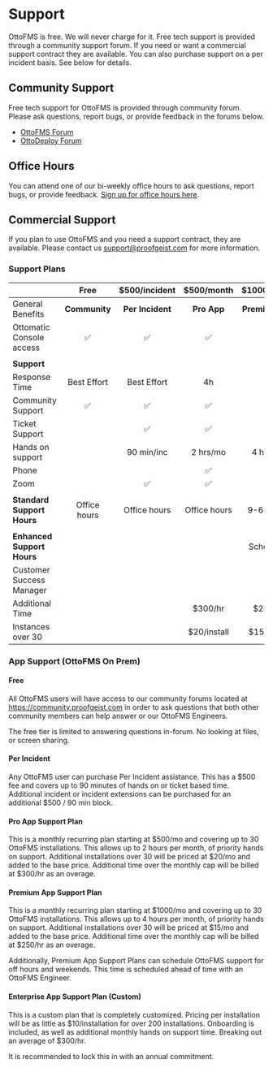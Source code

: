 # Support

OttoFMS is free. We will never charge for it. Free tech support is provided through a community support forum. If you need or want a commercial support contract they are available. You can also purchase support on a per incident basis. See below for details.

## Community Support

Free tech support for OttoFMS is provided through community forum. Please ask questions, report bugs, or provide feedback in the forums below.

- [OttoFMS Forum](https://community.proofgeist.com/c/OttoFMS/6)
- [OttoDeploy Forum](https://community.proofgeist.com/c/ottodeploy/7)

## Office Hours

You can attend one of our bi-weekly office hours to ask questions, report bugs, or provide feedback. [Sign up for office hours here](/office-hours).

## Commercial Support

If you plan to use OttoFMS and you need a support contract, they are available. Please contact us support@proofgeist.com for more information.

### Support Plans

|                            |     Free      |  $500/incident   |  $500/month  |   $1000/month   |
| :------------------------- | :-----------: | :--------------: | :----------: | :-------------: |
| General Benefits           | **Community** | **Per Incident** | **Pro App**  | **Premium App** |
| Ottomatic Console access   |      ✅       |        ✅        |      ✅      |       ✅        |
|                            |               |                  |              |                 |
| **Support**                |               |                  |              |                 |
| Response Time              |  Best Effort  |   Best Effort    |      4h      |       1h        |
| Community Support          |      ✅       |        ✅        |      ✅      |       ✅        |
| Ticket Support             |               |        ✅        |      ✅      |       ✅        |
| Hands on support           |               |    90 min/inc    |   2 hrs/mo   |    4 hrs/mo     |
| Phone                      |               |                  |      ✅      |       ✅        |
| Zoom                       |               |        ✅        |      ✅      |       ✅        |
|                            |               |                  |              |                 |
| **Standard Support Hours** | Office hours  |   Office hours   | Office hours |    9-6 PM ET    |
|                            |               |                  |              |                 |
| **Enhanced Support Hours** |               |                  |              |    Scheduled    |
| Customer Success Manager   |               |                  |              |       ✅        |
| Additional Time            |               |                  |   $300/hr    |     $250/hr     |
| Instances over 30          |               |                  | $20/install  |   $15/install   |

### App Support (OttoFMS On Prem)

#### Free

All OttoFMS users will have access to our community forums located at https://community.proofgeist.com in order to ask questions that both other community members can help answer or our OttoFMS Engineers.

The free tier is limited to answering questions in-forum. No looking at files, or screen sharing.

#### Per Incident

Any OttoFMS user can purchase Per Incident assistance. This has a $500 fee and covers up to 90 minutes of hands on or ticket based time. Additional incident or incident extensions can be purchased for an additional $500 / 90 min block.

#### Pro App Support Plan

This is a monthly recurring plan starting at $500/mo and covering up to 30 OttoFMS installations. This allows up to 2 hours per month, of priority hands on support. Additional installations over 30 will be priced at $20/mo and added to the base price. Additional time over the monthly cap will be billed at $300/hr as an overage.

#### Premium App Support Plan

This is a monthly recurring plan starting at $1000/mo and covering up to 30 OttoFMS installations. This allows up to 4 hours per month, of priority hands on support. Additional installations over 30 will be priced at $15/mo and added to the base price. Additional time over the monthly cap will be billed at $250/hr as an overage.

Additionally, Premium App Support Plans can schedule OttoFMS support for off hours and weekends. This time is scheduled ahead of time with an OttoFMS Engineer.

#### Enterprise App Support Plan (Custom)

This is a custom plan that is completely customized. Pricing per installation will be as little as $10/installation for over 200 installations. Onboarding is included, as well as additional monthly hands on support time. Breaking out an average of $300/hr.

It is recommended to lock this in with an annual commitment.

